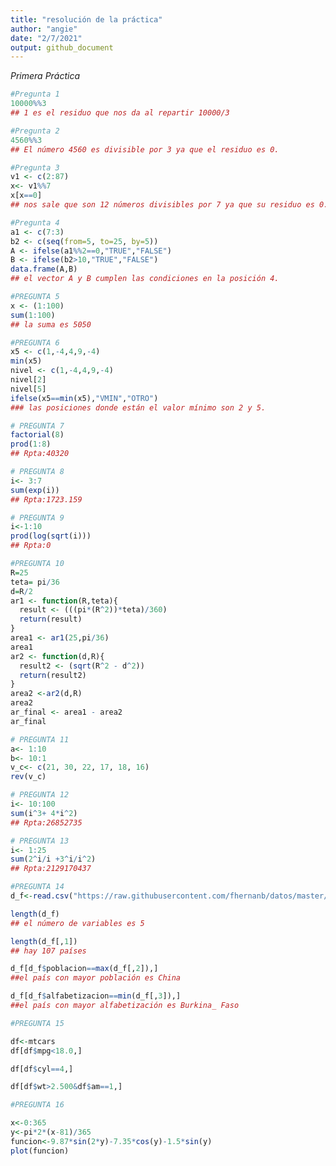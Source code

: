 ```yaml
---
title: "resolución de la práctica"
author: "angie"
date: "2/7/2021"
output: github_document
---
```

*Primera Práctica*

```r
#Pregunta 1
10000%%3
## 1 es el residuo que nos da al repartir 10000/3

#Pregunta 2
4560%%3
## El número 4560 es divisible por 3 ya que el residuo es 0.

#Pregunta 3
v1 <- c(2:87)
x<- v1%%7
x[x==0]
## nos sale que son 12 números divisibles por 7 ya que su residuo es 0.

#Pregunta 4
a1 <- c(7:3)
b2 <- c(seq(from=5, to=25, by=5))
A <- ifelse(a1%%2==0,"TRUE","FALSE")
B <- ifelse(b2>10,"TRUE","FALSE")
data.frame(A,B)
## el vector A y B cumplen las condiciones en la posición 4.

#PREGUNTA 5
x <- (1:100)
sum(1:100)
## la suma es 5050

#PREGUNTA 6
x5 <- c(1,-4,4,9,-4)
min(x5)
nivel <- c(1,-4,4,9,-4)
nivel[2]
nivel[5]
ifelse(x5==min(x5),"VMIN","OTRO")
### las posiciones donde están el valor mínimo son 2 y 5.

# PREGUNTA 7
factorial(8)
prod(1:8)
## Rpta:40320

# PREGUNTA 8
i<- 3:7
sum(exp(i))
## Rpta:1723.159

# PREGUNTA 9
i<-1:10
prod(log(sqrt(i)))
## Rpta:0

#PREGUNTA 10
R=25
teta= pi/36 
d=R/2
ar1 <- function(R,teta){
  result <- (((pi*(R^2))*teta)/360)
  return(result)
}
area1 <- ar1(25,pi/36)
area1
ar2 <- function(d,R){
  result2 <- (sqrt(R^2 - d^2))
  return(result2)
}
area2 <-ar2(d,R)
area2
ar_final <- area1 - area2
ar_final

# PREGUNTA 11
a<- 1:10
b<- 10:1
v_c<- c(21, 30, 22, 17, 18, 16)
rev(v_c)

# PREGUNTA 12
i<- 10:100
sum(i^3+ 4*i^2)
## Rpta:26852735

# PREGUNTA 13
i<- 1:25
sum(2^i/i +3^i/i^2)
## Rpta:2129170437

#PREGUNTA 14
d_f<-read.csv("https://raw.githubusercontent.com/fhernanb/datos/master/Paises.txt",sep="",dec=".")

length(d_f)
## el número de variables es 5

length(d_f[,1])
## hay 107 países

d_f[d_f$poblacion==max(d_f[,2]),]
##el país con mayor población es China

d_f[d_f$alfabetizacion==min(d_f[,3]),]
##el país con mayor alfabetización es Burkina_ Faso

#PREGUNTA 15

df<-mtcars
df[df$mpg<18.0,]

df[df$cyl==4,]

df[df$wt>2.500&df$am==1,]

#PREGUNTA 16

x<-0:365
y<-pi*2*(x-81)/365
funcion<-9.87*sin(2*y)-7.35*cos(y)-1.5*sin(y)
plot(funcion)

```


